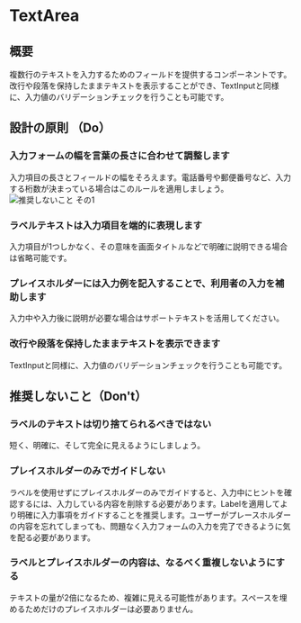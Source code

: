 
<Meta title="TextArea" of={TextAreaStories} />

# TextArea

<Canvas>
  <Story of={Component} />
</Canvas>

<Controls of={Component} />

## 概要
複数行のテキストを入力するためのフィールドを提供するコンポーネントです。
改行や段落を保持したままテキストを表示することができ、TextInputと同様に、入力値のバリデーションチェックを行うことも可能です。

## 設計の原則 （Do）

### 入力フォームの幅を言葉の長さに合わせて調整します
入力項目の長さとフィールドの幅をそろえます。電話番号や郵便番号など、入力する桁数が決まっている場合はこのルールを適用しましょう。
![推奨しないこと その1](/storybook/images/textarea_01.jpg)

### ラベルテキストは入力項目を端的に表現します
入力項目が1つしかなく、その意味を画面タイトルなどで明確に説明できる場合は省略可能です。

### プレイスホルダーには入力例を記入することで、利用者の入力を補助します
入力中や入力後に説明が必要な場合はサポートテキストを活用してください。

### 改行や段落を保持したままテキストを表示できます
TextInputと同様に、入力値のバリデーションチェックを行うことも可能です。

## 推奨しないこと（Don't）

### ラベルのテキストは切り捨てられるべきではない
短く、明確に、そして完全に見えるようにしましょう。

### プレイスホルダーのみでガイドしない
ラベルを使用せずにプレイスホルダーのみでガイドすると、入力中にヒントを確認するには、入力している内容を削除する必要があります。Labelを適用してより明確に入力事項をガイドすることを推奨します。ユーザーがプレースホルダーの内容を忘れてしまっても、問題なく入力フォームの入力を完了できるように気を配る必要があります。

### ラベルとプレイスホルダーの内容は、なるべく重複しないようにする
テキストの量が2倍になるため、複雑に見える可能性があります。スペースを埋めるためだけのプレイスホルダーは必要ありません。